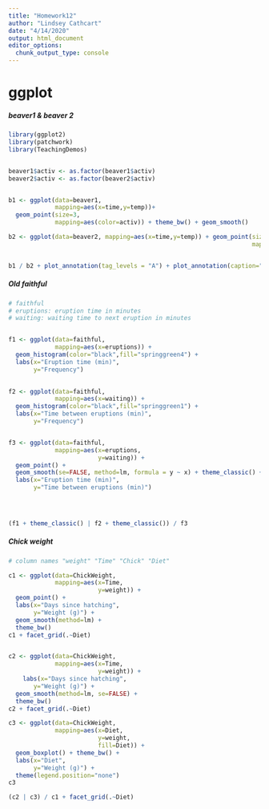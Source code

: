 ```yaml
---
title: "Homework12"
author: "Lindsey Cathcart"
date: "4/14/2020"
output: html_document
editor_options: 
  chunk_output_type: console
---
```


# ggplot

##### beaver1 & beaver 2


```r
library(ggplot2)
library(patchwork)
library(TeachingDemos)


beaver1$activ <- as.factor(beaver1$activ)
beaver2$activ <- as.factor(beaver2$activ)


b1 <- ggplot(data=beaver1,
             mapping=aes(x=time,y=temp))+
  geom_point(size=3,
             mapping=aes(color=activ)) + theme_bw() + geom_smooth()

b2 <- ggplot(data=beaver2, mapping=aes(x=time,y=temp)) + geom_point(size=3,
                                                                    mapping=aes(color=activ)) + theme_bw() + geom_smooth()


b1 / b2 + plot_annotation(tag_levels = "A") + plot_annotation(caption="Internal temperatures of two adult beavers (A & B) fluctuate over time.")


```

##### Old faithful
```r

# faithful
# eruptions: eruption time in minutes
# waiting: waiting time to next eruption in minutes


f1 <- ggplot(data=faithful,
             mapping=aes(x=eruptions)) +
  geom_histogram(color="black",fill="springgreen4") +
  labs(x="Eruption time (min)",
       y="Frequency")

   
f2 <- ggplot(data=faithful,
             mapping=aes(x=waiting)) +
  geom_histogram(color="black",fill="springgreen1") +
  labs(x="Time between eruptions (min)",
       y="Frequency")


f3 <- ggplot(data=faithful,
             mapping=aes(x=eruptions,
                         y=waiting)) +
  geom_point() +
  geom_smooth(se=FALSE, method=lm, formula = y ~ x) + theme_classic() +
  labs(x="Eruption time (min)",
       y="Time between eruptions (min)") 


                  

(f1 + theme_classic() | f2 + theme_classic()) / f3

```

##### Chick weight

```r

# column names "weight" "Time" "Chick" "Diet"

c1 <- ggplot(data=ChickWeight,
             mapping=aes(x=Time,
                         y=weight)) + 
  geom_point() +
  labs(x="Days since hatching",
       y="Weight (g)") +
  geom_smooth(method=lm) +
  theme_bw()
c1 + facet_grid(.~Diet) 


c2 <- ggplot(data=ChickWeight,
             mapping=aes(x=Time,
                         y=weight)) + 
    labs(x="Days since hatching",
       y="Weight (g)") +
  geom_smooth(method=lm, se=FALSE) +
  theme_bw()
c2 + facet_grid(.~Diet)

c3 <- ggplot(data=ChickWeight,
             mapping=aes(x=Diet,
                         y=weight,
                         fill=Diet)) +
  geom_boxplot() + theme_bw() +
  labs(x="Diet",
       y="Weight (g)") +
  theme(legend.position="none")
c3

(c2 | c3) / c1 + facet_grid(.~Diet)

```
